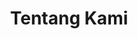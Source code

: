 ---
title: Tentang Kami
blocks:
  - background: bg-teal-50/80
    headline: Tentang Sekolah Kami
    tagline: Dedikasi untuk Pendidikan Berkualitas dan Berkarakter
    actions:
      - label: Profil Lengkap
        type: button
        icon:
          name: BiInfoCircle
          color: white
        link: /profil-sekolah
      - label: Hubungi Kami
        type: link
        link: /galeri-kontak
    image:
      src: '/uploads/tentang-kami.jpg'
      alt: Tentang Sekolah Kami
      videoUrl: ''
    _template: hero
  - title: Filosofi Pendidikan Kami
    description: >
      Kami percaya bahwa setiap anak memiliki potensi yang unik dan dapat dikembangkan 
      melalui pendidikan yang holistik. Pendekatan kami menggabungkan pendidikan akademik 
      yang berkualitas dengan pembentukan karakter yang kuat.
      
      
      Sekolah kami berkomitmen untuk menciptakan lingkungan belajar yang:
      - Mendorong kreativitas dan inovasi siswa
      - Mengembangkan kemampuan berpikir kritis
      - Menanamkan nilai-nilai moral dan spiritual
      - Mempersiapkan siswa untuk masa depan yang dinamis
      
      
      Dengan pengalaman lebih dari 35 tahun dalam dunia pendidikan, kami terus 
      berinovasi dan beradaptasi dengan perkembangan zaman sambil tetap memegang 
      teguh nilai-nilai fundamental pendidikan yang baik.
    _template: content
  - title: Keunggulan Sekolah Kami
    description: Faktor-faktor yang menjadikan sekolah kami pilihan terbaik untuk pendidikan anak Anda
    items:
      - icon:
          name: BiAward
          color: gold
          style: float
        title: Akreditasi A
        text: >
          Sekolah kami telah terakreditasi A dari Badan Akreditasi Nasional 
          Sekolah/Madrasah (BAN-S/M), menunjukkan standar pendidikan yang tinggi.
      - icon:
          name: BiGroup
          color: blue
          style: float
        title: Rasio Guru-Siswa Ideal
        text: >
          Dengan rasio 1:20, setiap siswa mendapat perhatian yang optimal dari 
          guru untuk perkembangan akademik dan karakternya.
      - icon:
          name: BiTrendingUp
          color: green
          style: float
        title: Track Record Prestasi
        text: >
          Alumni kami konsisten diterima di sekolah dan universitas terbaik, 
          dengan tingkat kelulusan 98% dan prestasi di berbagai kompetisi.
      - icon:
          name: BiShield
          color: red
          style: float
        title: Lingkungan Aman
        text: >
          Keamanan siswa adalah prioritas utama dengan sistem keamanan 24 jam, 
          CCTV, dan protokol keselamatan yang ketat.
      - icon:
          name: BiHeart
          color: pink
          style: float
        title: Pendekatan Personal
        text: >
          Kami mengenal setiap siswa secara personal dan mengembangkan potensi 
          unik mereka melalui program pembelajaran yang disesuaikan.
      - icon:
          name: BiWorld
          color: purple
          style: float
        title: Wawasan Global
        text: >
          Kurikulum internasional dan program pertukaran siswa untuk mempersiapkan 
          generasi yang berkompetensi global.
    _template: features
---